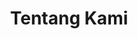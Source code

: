 ---
title: Tentang Kami
blocks:
  - background: bg-teal-50/80
    headline: Tentang Sekolah Kami
    tagline: Dedikasi untuk Pendidikan Berkualitas dan Berkarakter
    actions:
      - label: Profil Lengkap
        type: button
        icon:
          name: BiInfoCircle
          color: white
        link: /profil-sekolah
      - label: Hubungi Kami
        type: link
        link: /galeri-kontak
    image:
      src: '/uploads/tentang-kami.jpg'
      alt: Tentang Sekolah Kami
      videoUrl: ''
    _template: hero
  - title: Filosofi Pendidikan Kami
    description: >
      Kami percaya bahwa setiap anak memiliki potensi yang unik dan dapat dikembangkan 
      melalui pendidikan yang holistik. Pendekatan kami menggabungkan pendidikan akademik 
      yang berkualitas dengan pembentukan karakter yang kuat.
      
      
      Sekolah kami berkomitmen untuk menciptakan lingkungan belajar yang:
      - Mendorong kreativitas dan inovasi siswa
      - Mengembangkan kemampuan berpikir kritis
      - Menanamkan nilai-nilai moral dan spiritual
      - Mempersiapkan siswa untuk masa depan yang dinamis
      
      
      Dengan pengalaman lebih dari 35 tahun dalam dunia pendidikan, kami terus 
      berinovasi dan beradaptasi dengan perkembangan zaman sambil tetap memegang 
      teguh nilai-nilai fundamental pendidikan yang baik.
    _template: content
  - title: Keunggulan Sekolah Kami
    description: Faktor-faktor yang menjadikan sekolah kami pilihan terbaik untuk pendidikan anak Anda
    items:
      - icon:
          name: BiAward
          color: gold
          style: float
        title: Akreditasi A
        text: >
          Sekolah kami telah terakreditasi A dari Badan Akreditasi Nasional 
          Sekolah/Madrasah (BAN-S/M), menunjukkan standar pendidikan yang tinggi.
      - icon:
          name: BiGroup
          color: blue
          style: float
        title: Rasio Guru-Siswa Ideal
        text: >
          Dengan rasio 1:20, setiap siswa mendapat perhatian yang optimal dari 
          guru untuk perkembangan akademik dan karakternya.
      - icon:
          name: BiTrendingUp
          color: green
          style: float
        title: Track Record Prestasi
        text: >
          Alumni kami konsisten diterima di sekolah dan universitas terbaik, 
          dengan tingkat kelulusan 98% dan prestasi di berbagai kompetisi.
      - icon:
          name: BiShield
          color: red
          style: float
        title: Lingkungan Aman
        text: >
          Keamanan siswa adalah prioritas utama dengan sistem keamanan 24 jam, 
          CCTV, dan protokol keselamatan yang ketat.
      - icon:
          name: BiHeart
          color: pink
          style: float
        title: Pendekatan Personal
        text: >
          Kami mengenal setiap siswa secara personal dan mengembangkan potensi 
          unik mereka melalui program pembelajaran yang disesuaikan.
      - icon:
          name: BiWorld
          color: purple
          style: float
        title: Wawasan Global
        text: >
          Kurikulum internasional dan program pertukaran siswa untuk mempersiapkan 
          generasi yang berkompetensi global.
    _template: features
---